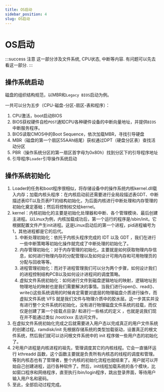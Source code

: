```yaml
---
title: OS启动
sidebar_position: 4
slug: OS启动
---
```


# OS启动

:::success 注意
这一部分涉及文件系统, CPU状态, 中断等内容. 有问题可以先去看这一部分.
:::

## 操作系统启动

磁盘的组织结构规范，以MBR和`Legacy BIOS`启动为例。

一共可以分为五步（CPU-磁盘-分区-扇区-表和程序）：

1. CPU激活，boot启动BIOS
2. BIOS获权硬件自检`POST`通知CPU各种硬件设备的中断向量地址，并提供`BIOS`中断服务程序。
3. BIOS读取CMOS中的Boot Sequence，依次加载MBR，寻找引导硬盘
4. MBR（磁盘的第一个扇区55AAh结尾）获权通过DPT（硬盘分区表）查找活动分区
5. PBR（操作系统分区的第一扇区首字母为0x80h）找到分区下的引导程序地址
6. 引导程序`Loader`引导操作系统启动

## 操作系统初始化

1. Loader的任务和boot程序很相似，将存储设备中的操作系统内核kernel.dll载入内存；加载内核头程序：在内核启动前还需要进行全局段描述表GDT、中断描述表IDT以及页表PT的结构初始化，为后面内核进行中断处理和内存管理的初始化奠定基础；然后将控制权交给kernel。
2. kernel：内核初始化的主要是初始化处理器和中断、各个管理模块、最后创建主进程。以Linux为例，内核加载成功后，第一个运行的程序是/sbin/init。它根据配置文件产生init进程。这是Linux启动后的第一个进程，pid进程编号为1，其他进程都是它的后代。
   1. 中断处理初始化：依托于内核头程序完成的 IDT 以及 GDT ，我们在进行一些中断策略等初始化操作就完成了中断处理的初始化了。
   2. 内存管理初始化：对于内存管理的初始化，主要就是如何获取物理内存信息，如何进行物理内存的分配管理以及如何设计可用内存和可用物理页的分配与回收等等。
   3. 进程管理初始化：而对于进程管理我们可以分为两个步骤，如何设计我们的进程控制结构PCB以及如何设计进程间的调度策略。
   4. 虚拟文件系统初始化：如何进行文件到磁盘逻辑地址的映射，逻辑地址到物理地址的映射也是我们需要解决的事情。当我们进行open()、read()、write()这些系统调用的时候肯定需要对底层的物理磁盘介质进行操作，而虚拟文件系统 VFS 就是我们文件与物理介质中的胶水层。这一步其实并没有进行整个文件系统的初始化，没有进行物理磁盘文件系统的挂载，而仅仅是创建了第一个挂载点目录/ 和进行一些格式的定义 ，也就是说我们现在并不能通过类似 /root/xxx 去访问文件。
3. 在虚拟文件系统初始化完成之后就需要进入用户态以完成真正的用户文件系统的创建过程。ramdisk/init 先根据存储系统的类型加载驱动，设置真正的根文件系统，然后我们就可以访问根文件系统中的 init 程序做一些用户态的初始化了。
4. 2号用户进程是内核进程的祖先，管理调度其它的内核线程。它会一直循环运行 kthreadd 函数，这个函数主要就是负责所有内核态的线程的调度和管理。等到内核态也有了管理者，整个内核的初始化流程也就结束了。用户就可以开始自己创建进程，运行各种软件了。然后，init线程加载系统的各个模块，比如窗口程序和网络程序，直至执行/bin/login程序，跳出登录界面，等待用户输入用户名和密码。
5. 至此，全部启动过程完成。
